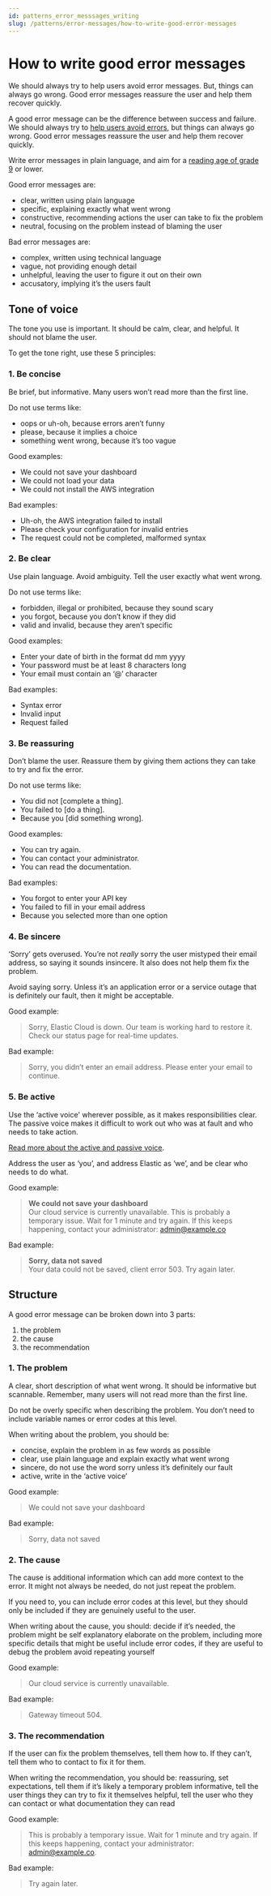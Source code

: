 ```yaml
---
id: patterns_error_messsages_writing
slug: /patterns/error-messages/how-to-write-good-error-messages
---
```


# How to write good error messages
We should always try to help users avoid error messages. But, things can always go wrong. Good error messages reassure the user and help them recover quickly.


A good error message can be the difference between success and failure. We should always try to [help users avoid errors](./help_users_avoid_errors.mdx), but things can always go wrong. Good error messages reassure the user and help them recover quickly.

Write error messages in plain language, and aim for a [reading age of grade 9](https://en.wikipedia.org/wiki/Flesch%E2%80%93Kincaid_readability_tests) or lower.

Good error messages are:
- clear, written using plain language
- specific, explaining exactly what went wrong
- constructive, recommending actions the user can take to fix the problem
- neutral, focusing on the problem instead of blaming the user

Bad error messages are:
- complex, written using technical language
- vague, not providing enough detail
- unhelpful, leaving the user to figure it out on their own
- accusatory, implying it’s the users fault

## Tone of voice
The tone you use is important. It should be calm, clear, and helpful. It should not blame the user.

To get the tone right, use these 5 principles:

### 1. Be concise
Be brief, but informative. Many users won’t read more than the first line.

Do not use terms like:
- oops or uh-oh, because errors aren’t funny
- please, because it implies a choice
- something went wrong, because it’s too vague

Good examples:
- We could not save your dashboard
- We could not load your data
- We could not install the AWS integration

Bad examples:
- Uh-oh, the AWS integration failed to install
- Please check your configuration for invalid entries
- The request could not be completed, malformed syntax

### 2. Be clear
Use plain language. Avoid ambiguity. Tell the user exactly what went wrong.

Do not use terms like:
- forbidden, illegal or prohibited, because they sound scary
- you forgot, because you don’t know if they did
- valid and invalid, because they aren’t specific

Good examples:
- Enter your date of birth in the format dd mm yyyy
- Your password must be at least 8 characters long
- Your email must contain an ‘@’ character

Bad examples:
- Syntax error
- Invalid input
- Request failed

### 3. Be reassuring
Don’t blame the user. Reassure them by giving them actions they can take to try and fix the error.

Do not use terms like:
- You did not [complete a thing].
- You failed to [do a thing].
- Because you [did something wrong].

Good examples:
- You can try again.
- You can contact your administrator.
- You can read the documentation.

Bad examples:
- You forgot to enter your API key
- You failed to fill in your email address
- Because you selected more than one option

### 4. Be sincere
‘Sorry’ gets overused. You’re not *really* sorry the user mistyped their email address, so saying it sounds insincere. It also does not help them fix the problem.

Avoid saying sorry. Unless it’s an application error or a service outage that is definitely our fault, then it might be acceptable.

Good example:
> Sorry, Elastic Cloud is down. Our team is working hard to restore it. Check our status page for real-time updates.

Bad example:
> Sorry, you didn’t enter an email address. Please enter your email to continue.

### 5. Be active
Use the ‘active voice' wherever possible, as it makes responsibilities clear. The passive voice makes it difficult to work out who was at fault and who needs to take action.

[Read more about the active and passive voice](https://defradigital.blog.gov.uk/2019/08/23/get-active-why-content-designers-hate-the-passive-voice/).

Address the user as ‘you’, and address Elastic as ‘we’, and be clear who needs to do what.

Good example:
> **We could not save your dashboard**    
> Our cloud service is currently unavailable. This is probably a temporary issue. Wait for 1 minute and try again. If this keeps happening, contact your administrator: [admin@example.co](#)

Bad example:
> **Sorry, data not saved**    
> Your data could not be saved, client error 503. Try again later.

## Structure
A good error message can be broken down into 3 parts:
1. the problem
2. the cause
3. the recommendation

### 1. The problem
A clear, short description of what went wrong. It should be informative but scannable. Remember, many users will not read more than the first line.

Do not be overly specific when describing the problem. You don’t need to include variable names or error codes at this level.

When writing about the problem, you should be:
- concise, explain the problem in as few words as possible
- clear, use plain language and explain exactly what went wrong
- sincere, do not use the word sorry unless it’s definitely our fault
- active, write in the ‘active voice’

Good example:
> We could not save your dashboard

Bad example:
> Sorry, data not saved

### 2. The cause
The cause is additional information which can add more context to the error. It might not always be needed, do not just repeat the problem.

If you need to, you can include error codes at this level, but they should only be included if they are genuinely useful to the user.

When writing about the cause, you should:
decide if it’s needed, the problem might be self explanatory
elaborate on the problem, including more specific details that might be useful
include error codes, if they are useful to debug the problem
avoid repeating yourself

Good example:
> Our cloud service is currently unavailable.

Bad example:
> Gateway timeout 504.

### 3. The recommendation
If the user can fix the problem themselves, tell them how to. If they can’t, tell them who to contact to fix it for them.

When writing the recommendation, you should be:
reassuring, set expectations, tell them if it’s likely a temporary problem
informative, tell the user things they can try to fix it themselves
helpful, tell the user who they can contact or what documentation they can read

Good example:    
> This is probably a temporary issue. Wait for 1 minute and try again. If this keeps happening, contact your administrator: [admin@example.co](#).

Bad example:
> Try again later.